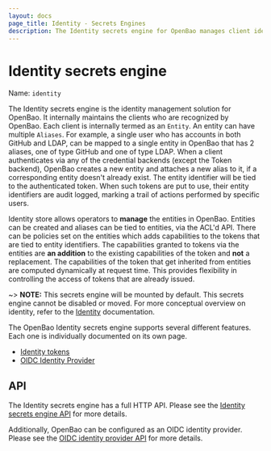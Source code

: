 ```yaml
---
layout: docs
page_title: Identity - Secrets Engines
description: The Identity secrets engine for OpenBao manages client identities.
---
```


# Identity secrets engine

Name: `identity`

The Identity secrets engine is the identity management solution for OpenBao. It
internally maintains the clients who are recognized by OpenBao. Each client is
internally termed as an `Entity`. An entity can have multiple `Aliases`. For
example, a single user who has accounts in both GitHub and LDAP, can be mapped
to a single entity in OpenBao that has 2 aliases, one of type GitHub and one of
type LDAP. When a client authenticates via any of the credential backends
(except the Token backend), OpenBao creates a new entity and attaches a new
alias to it, if a corresponding entity doesn't already exist. The entity identifier will
be tied to the authenticated token. When such tokens are put to use, their
entity identifiers are audit logged, marking a trail of actions performed by
specific users.

Identity store allows operators to **manage** the entities in OpenBao. Entities
can be created and aliases can be tied to entities, via the ACL'd API. There
can be policies set on the entities which adds capabilities to the tokens that
are tied to entity identifiers. The capabilities granted to tokens via the
entities are **an addition** to the existing capabilities of the token and
**not** a replacement. The capabilities of the token that get inherited from
entities are computed dynamically at request time. This provides flexibility in
controlling the access of tokens that are already issued.

~> **NOTE:** This secrets engine will be mounted by default. This secrets engine
cannot be disabled or moved. For more conceptual overview on identity, refer to
the [Identity](/vault/docs/concepts/identity) documentation.

The OpenBao Identity secrets engine supports several different features. Each
one is individually documented on its own page.

- [Identity tokens](/vault/docs/secrets/identity/identity-token)
- [OIDC Identity Provider](/vault/docs/secrets/identity/oidc-provider)

## API

The Identity secrets engine has a full HTTP API. Please see the
[Identity secrets engine API](/vault/api-docs/secret/identity) for more
details.

Additionally, OpenBao can be configured as an OIDC identity provider. Please see
the [OIDC identity provider API](/vault/api-docs/secret/identity/oidc-provider) for
more details.
